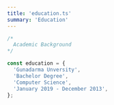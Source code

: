 ```yaml
---
title: 'education.ts'
summary: 'Education'
---
```


```ts
/*
  Academic Background
*/

const education = {
  'Gunadarma Unversity',
  'Bachelor Degree',
  'Computer Science',
  'January 2019 - December 2013',
};
```
